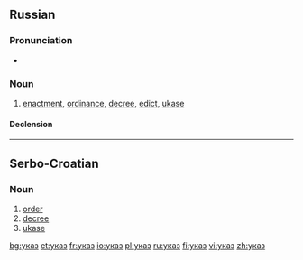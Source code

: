 ==Russian==

===Pronunciation===
* {{audio|Ru-указ.ogg|audio}}

===Noun===
{{ru-noun|g=m|tr=ukáz}}

# [[enactment]], [[ordinance]], [[decree]], [[edict]], [[ukase]]

====Declension====
{{ru-noun-inan-1||ука́з}}

----

==Serbo-Croatian==

===Noun===
{{sh-noun|g=m|c|ukaz}}

# [[order]]
# [[decree]]
# [[ukase]]
{{attention|sh|tone, decl}}

[[bg:указ]]
[[et:указ]]
[[fr:указ]]
[[io:указ]]
[[pl:указ]]
[[ru:указ]]
[[fi:указ]]
[[vi:указ]]
[[zh:указ]]